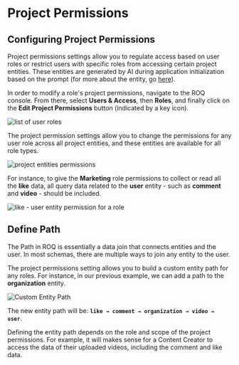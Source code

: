 
# Project Permissions

## Configuring Project Permissions

Project permissions settings allow you to regulate access based on user roles or restrict users with specific roles from accessing certain project entities. These entities are generated by AI during application initialization based on the prompt (for more about the entity, go [here](/access-management/entity)).

In order to modify a role's project permissions, navigate to the ROQ console. From there, select **Users & Access**, then **Roles**, and finally click on the **Edit Project Permissions** button (indicated by a key icon).

![list of user roles](/roles-list.png)

The project permission settings allow you to change the permissions for any user role across all project entities, and these entities are available for all role types.

![project entities permissions](/project-permissions-settings.png)

For instance, to give the **Marketing** role permissions to collect or read all the **like** data, all query data related to the **user** entity - such as **comment** and **video** - should be included.

![like - user entity permission for a role ](/projec-permission-entitiy-setting.png)

## Define Path

The Path in ROQ is essentially a data join that connects entities and the user. In most schemas, there are multiple ways to join any entity to the user. 

The project permissions setting allows you to build a custom entity path for any roles. For instance, in our previous example, we can add a path to the **organization** entity.

![Custom Entity Path](/custom-entity-path.png)

The new entity path will be: **`like → comment → organization → video → user`**. 

Defining the entity path depends on the role and scope of the project permissions. For example, it will makes sense for a Content Creator to access the data of their uploaded videos, including the comment and like data.



